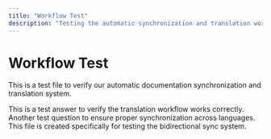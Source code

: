 ```yaml
---
title: "Workflow Test"
description: "Testing the automatic synchronization and translation workflow"
---
```


# Workflow Test

This is a test file to verify our automatic documentation synchronization and translation system.

<AccordionGroup>
  <Accordion title="Test Question 1">
    This is a test answer to verify the translation workflow works correctly.
  </Accordion>
  
  <Accordion title="Test Question 2">
    Another test question to ensure proper synchronization across languages.
  </Accordion>
</AccordionGroup>

<Card title="Important Note" icon="info-circle">
  This file is created specifically for testing the bidirectional sync system.
</Card>